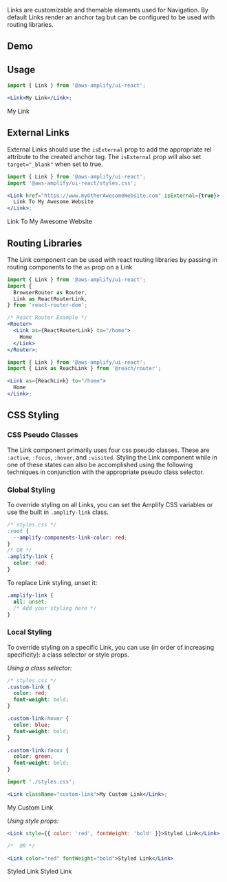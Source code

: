 
Links are customizable and themable elements used for Navigation. By default Links render an anchor tag but can be configured to be used with routing libraries.

## Demo

<LinkDemo />

## Usage

```jsx
import { Link } from '@aws-amplify/ui-react';

<Link>My Link</Link>;
```

<Example>
  <AmplifyLink>My Link</AmplifyLink>
</Example>

## External Links

External Links should use the `isExternal` prop to add the appropriate rel attribute to the created anchor tag. The `isExternal` prop will also set `target="_blank"` when set to true.

```jsx
import { Link } from '@aws-amplify/ui-react';
import '@aws-amplify/ui-react/styles.css';

<Link href="https://www.myOtherAwesomeWebsite.com" isExternal={true}>
  Link To My Awesome Website
</Link>;
```

<Example>
  <AmplifyLink href="https://www.myOtherAwesomeWebsite.com" isExternal={true}>
    Link To My Awesome Website
  </AmplifyLink>
</Example>

## Routing Libraries

The Link component can be used with react routing libraries by passing in routing components to the `as` prop on a Link

```jsx
import { Link } from '@aws-amplify/ui-react';
import {
  BrowserRouter as Router,
  Link as ReactRouterLink,
} from 'react-router-dom';

/* React Router Example */
<Router>
  <Link as={ReactRouterLink} to="/home">
    Home
  </Link>
</Router>;
```

```jsx
import { Link } from '@aws-amplify/ui-react';
import { Link as ReachLink } from '@reach/router';

<Link as={ReachLink} to="/home">
  Home
</Link>;
```

## CSS Styling

### CSS Pseudo Classes

The Link component primarily uses four css pseudo classes. These are `:active`, `:focus`, `:hover`, and `:visited`. Styling the Link component while in one of these states can also be accomplished using the following techniques in conjunction with the appropriate pseudo class selector.

### Global Styling

To override styling on all Links, you can set the Amplify CSS variables or use the built in `.amplify-link` class.

```css
/* styles.css */
:root {
  --amplify-components-link-color: red;
}
/* OR */
.amplify-link {
  color: red;
}
```

To replace Link styling, unset it:

```css
.amplify-link {
  all: unset;
  /* Add your styling here */
}
```

### Local Styling

To override styling on a specific Link, you can use (in order of increasing specificity): a class selector or style props.

_Using a class selector:_

```css
/* styles.css */
.custom-link {
  color: red;
  font-weight: bold;
}

.custom-link:hover {
  color: blue;
  font-weight: bold;
}

.custom-link:focus {
  color: green;
  font-weight: bold;
}
```

```jsx
import './styles.css';

<Link className="custom-link">My Custom Link</Link>;
```

<Example>
  <AmplifyLink className="custom-link">My Custom Link</AmplifyLink>
</Example>

_Using style props:_

```jsx
<Link style={{ color: 'red', fontWeight: 'bold' }}>Styled Link</Link>

/*  OR */

<Link color="red" fontWeight="bold">Styled Link</Link>
```

<Example>
  <AmplifyLink style={{ color: 'red', fontWeight: 'bold' }}>Styled Link</AmplifyLink>

  <AmplifyLink color="red" fontWeight="bold">
    Styled Link
  </AmplifyLink>
</Example>
